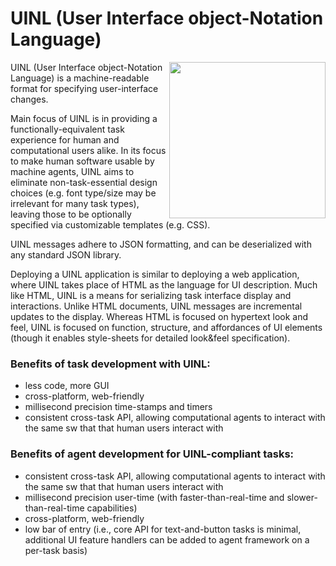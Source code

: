 # UINL (User Interface object-Notation Language)

<img src="https://uinl.github.io/img/icon.png" width="250" align="right" />
UINL (User Interface object-Notation Language) is a machine-readable format for specifying user-interface changes.

Main focus of UINL is in providing a functionally-equivalent task experience for human and computational users alike.
In its focus to make human software usable by machine agents, UINL aims to eliminate non-task-essential design choices (e.g. font type/size may be irrelevant for many task types), leaving those to be optionally specified via customizable templates (e.g. CSS).

UINL messages adhere to JSON formatting, and can be deserialized with any standard JSON library.

Deploying a UINL application is similar to deploying a web application, where UINL takes place of HTML as the language for UI description.
Much like HTML, UINL is a means for serializing task interface display and interactions.
Unlike HTML documents, UINL messages are incremental updates to the display.
Whereas HTML is focused on hypertext look and feel, UINL is focused on function, structure, and affordances of UI elements (though it enables style-sheets for detailed look&feel specification).

### Benefits of task development with UINL:

- less code, more GUI
- cross-platform, web-friendly
- millisecond precision time-stamps and timers
- consistent cross-task API, allowing computational agents to interact with the same sw that that human users interact with

### Benefits of agent development for UINL-compliant tasks:

- consistent cross-task API, allowing computational agents to interact with the same sw that that human users interact with
- millisecond precision user-time (with faster-than-real-time and slower-than-real-time capabilities)
- cross-platform, web-friendly
- low bar of entry (i.e., core API for text-and-button tasks is minimal, additional UI feature handlers can be added to agent framework on a per-task basis)
